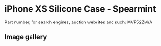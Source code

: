 
# iPhone XS Silicone Case - Spearmint

Part number, for search engines, auction websites and such: MVF52ZM/A

## Image gallery

<div style={{ width: '100%', maxWidth: '768px' }}>
<GalleryComponent
    images={[
      {
        original: "/everysource/MVF52.webp",
        thumbnail: "/everypreview/MVF52.webp",
      },
      {
        original: "/everysource/MVF52_AV1_GOLD.webp",
        thumbnail: "/everypreview/MVF52_AV1_GOLD.webp",
      },
      {
        original: "/everysource/MVF52_AV1_SILVER.webp",
        thumbnail: "/everypreview/MVF52_AV1_SILVER.webp",
      },
      {
        original: "/everysource/MVF52_AV1_SPACE_GRAY.webp",
        thumbnail: "/everypreview/MVF52_AV1_SPACE_GRAY.webp",
      },
      {
        original: "/everysource/MVF52_AV2.webp",
        thumbnail: "/everypreview/MVF52_AV2.webp",
      }
    ]}
  />
</div>
